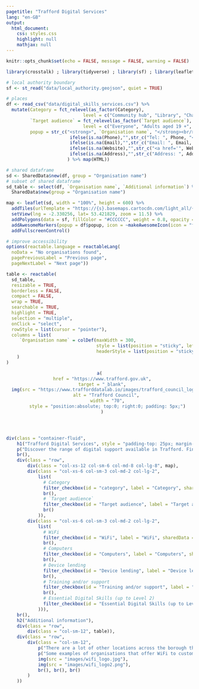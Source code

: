 ```yaml
---
pagetitle: "Trafford Digital Services"
lang: "en-GB"
output: 
  html_document:
    css: styles.css
    highlight: null
    mathjax: null
---
```


```r
knitr::opts_chunk$set(echo = FALSE, message = FALSE, warning = FALSE)

library(crosstalk) ; library(tidyverse) ; library(sf) ; library(leaflet) ; library(leaflet.extras) ; library(reactable) ; library(shiny) ; library(htmlwidgets) ; library(htmltools)

# local authority boundary
sf <- st_read("data/local_authority.geojson", quiet = TRUE)

# places
df <- read_csv("data/digital_skills_services.csv") %>%
  mutate(Category = fct_relevel(as_factor(Category),
                             level = c("Community hub", "Library", "Charity/community group", "Education establishment", "Training provider", "Retailer", "Job Centre", "Digital Bootcamp provider")),
         `Target audience` = fct_relevel(as_factor(`Target audience`),
                             level = c("Everyone", "Adults aged 19 +", "Adults and young people with disabilities", "Customers", "Families", "Individuals with hearing impairment", "Jobseekers", "Older people", "Residents", "Students", "Women", "Young people")),
         popup = str_c("<strong>", `Organisation name`, "</strong><br/>",
                        ifelse(is.na(Phone),"",str_c("Tel: ", Phone, "<br/>")), 
                        ifelse(is.na(Email),"",str_c("Email: ", Email, "<br/>")), 
                        ifelse(is.na(Website),"",str_c("<a href='", Website, "'target='_blank'>Website</a><br/><br/>")),
                        ifelse(is.na(Address),"",str_c("Address: ", Address, ", ", Postcode))
                       ) %>% map(HTML))

# shared dataframe
sd <- SharedData$new(df, group = "Organisation name")
# subset of shared dataframe
sd_table <- select(df, `Organisation name`, `Additional information`) %>%
  SharedData$new(group = "Organisation name")
```

```r
map <- leaflet(sd, width = "100%", height = 600) %>%
  addTiles(urlTemplate = "https://{s}.basemaps.cartocdn.com/light_all/{z}/{x}/{y}{r}.png", attribution = '&copy; <a href="https://www.openstreetmap.org/copyright">OpenStreetMap</a> contributors &copy; <a href="https://carto.com/attributions">CARTO</a> | <a href="https://www.ons.gov.uk/methodology/geography/licences">Contains OS data © Crown copyright and database right (2021)</a>', options = tileOptions(minZoom = 6, maxZoom = 18)) %>%
  setView(lng = -2.330256, lat= 53.421829, zoom = 11.5) %>%
  addPolygons(data = sf, fillColor = "#CCCCCC", weight = 0.8, opacity = 1, color = "#212121") %>%  
  addAwesomeMarkers(popup = df$popup, icon = ~makeAwesomeIcon(icon = "fas fa-hand-pointer", library = "fa", iconColor = "#FFFFFF", markerColor = "blue")) %>%
  addFullscreenControl()
```

```r
# improve accessibility
options(reactable.language = reactableLang(
  noData = "No organisations found",
  pagePreviousLabel = "Previous page",
  pageNextLabel = "Next page"))

table <- reactable(
  sd_table,
  resizable = TRUE,
  borderless = FALSE,
  compact = FALSE,
  wrap = TRUE,
  searchable = TRUE,
  highlight = TRUE,
  selection = "multiple",
  onClick = "select",
  rowStyle = list(cursor = "pointer"),
  columns = list(
     `Organisation name` = colDef(maxWidth = 300,
                                  style = list(position = "sticky", left = 0),
                                  headerStyle = list(position = "sticky", left = 0))
    )
)
```
<header>
```r
a(
  href = "https://www.trafford.gov.uk",
  target = "_blank",
  img(src = "https://www.trafforddatalab.io/images/trafford_council_logo_black_on_white_100px.png", 
      alt = "Trafford Council", 
      width = "70",
      style = "position:absolute; top:0; right:0; padding: 5px;")
  )
```
</header><main>
```r
div(class = "container-fluid",
    h1("Trafford Digital Services", style = "padding-top: 25px; margin-bottom: 20px;"),
    p("Discover the range of digital support available in Trafford. Find details of Wi-Fi hotspots, computer access and device lending schemes, along with contact information and website links to local organisations."),
    br(),
    div(class = "row",
        div(class = "col-xs-12 col-sm-6 col-md-8 col-lg-8", map),
        div(class = "col-xs-6 col-sm-3 col-md-2 col-lg-2", 
            list(
              # Category
              filter_checkbox(id = "category", label = "Category", sharedData = sd, group = ~Category),
              br(),
              # `Target audience`
              filter_checkbox(id = "Target audience", label = "Target audience", sharedData = sd, group = ~`Target audience`),
              br()
            )),
        div(class = "col-xs-6 col-sm-3 col-md-2 col-lg-2", 
            list(
              # WiFi
              filter_checkbox(id = "WiFi", label = "WiFi", sharedData = sd, group = ~ifelse(WiFi == "x", "Available", NA), inline = TRUE),
              br(),
              # Computers
              filter_checkbox(id = "Computers", label = "Computers", sharedData = sd, group = ~ifelse(Computers == "x", "Available", NA), inline = TRUE),
              br(),
              # Device lending
              filter_checkbox(id = "Device lending", label = "Device lending", sharedData = sd, group = ~ifelse(`Device lending` == "x", "Available", NA), inline = TRUE),
              br(),
              # Training and/or support
              filter_checkbox(id = "Training and/or support", label = "Training and/or support", sharedData = sd, group = ~ifelse(`Training and/or support` == "x", "Available", NA), inline = TRUE),
              br(),
              # Essential Digital Skills (up to Level 2)
              filter_checkbox(id = "Essential Digital Skills (up to Level 2)", label = "Essential Digital Skills (up to Level 2)", sharedData = sd, group = ~ifelse(`Essential Digital Skills (up to Level 2)` == "x", "Available", NA), inline = TRUE)
            ))),
    br(),
    h2("Additional information"),
    div(class = "row",
        div(class = "col-sm-12", table)),
    div(class = "row",
        div(class = "col-sm-12", 
            p("There are a lot of other locations across the borough that you are able to access free WiFi. A range of retailers offer these services to paying customers. If you have WiFi at home your provider might also offer free WiFi hotspots while you’re out and about."),
            p("Some examples of organisations that offer WiFi to customers while on their premises are Aldi, McDonalds and Costa Coffee but there are many more. All you need to do is look out for the Free WiFi symbol once you are inside which might look something like this:"),
            img(src = "images/wifi_logo.jpg"),
            img(src = "images/wifi_logo2.png"),
            br(), br(), br()
        )
    ))
```
</main>
<script>
  // Remove the crosstalk selection button from the Leaflet map. Map may not have initialised at this point so set up an interval to keep calling until it has
  var removeSelectionButtonFn = setInterval(removeSelectionButton, 100);
  
  function removeSelectionButton() {
    try {
      // We don't have an id or name so have to do it by classname and then check we have the correct button by testing the 'title' attribute
      var arrEasyButtonContainer = document.getElementsByClassName('easy-button-container');
  
      for (var i = 0; i < arrEasyButtonContainer.length; i++) {
        if (arrEasyButtonContainer[i].childNodes[0].title == "Make a selection") {
          var parent = arrEasyButtonContainer[i].parentNode;
          parent.removeChild(arrEasyButtonContainer[i]);    // remove the whole container plus button
          clearInterval(removeSelectionButtonFn);  // cancel any further calls to this function as we have completed all actions
        }
      }
    }
    catch(e) {
      clearInterval(removeSelectionButtonFn);   // something went wrong so cancel fn call
    }
  }
  
  
  // Add aria-label attribute to the fullscreen Leaflet map button to identify its purpose as the link is empty (assessibility issue)
  // Map may not have initialised at this point so set up an interval to keep calling until it has
  var updateFullscreenButtonFn = setInterval(updateFullscreenButton, 100);
  
  function updateFullscreenButton() {
    try {
      // We don't have an id or name so have to do it by classname
      var arrFullscreenButtonLink = document.getElementsByClassName('leaflet-control-fullscreen-button');
      
      if (arrFullscreenButtonLink.length > 0) {
        // set aria-label to describe the function of the link/button
        arrFullscreenButtonLink[0].setAttribute('aria-label', 'Maximise/minimise map.');
        
        clearInterval(updateFullscreenButtonFn);    // cancel any further calls to this function as we have completed all actions
      }
    }
    catch(e) {
      clearInterval(updateFullscreenButtonFn);    // something went wrong so cancel fn call
    }
  }
  
  
  // Add type="hidden" attribute to all form elements with classname "irs-hidden-input" to remove errors in
  // WAVE due to the inputs not having labels.
  // The controls may not have initialised at this point so set up an interval to keep calling until they have
  var addInputHiddenFn = setInterval(addInputHidden, 500);
  
  function addInputHidden() {
    try {
      var arrHiddenInputs = document.getElementsByClassName('irs-hidden-input');
    
      if (arrHiddenInputs.length > 0) {
        for (var i = 0; i < arrHiddenInputs.length; i++) {
          arrHiddenInputs[i].setAttribute('type', 'hidden');
        }
        
        clearInterval(addInputHiddenFn);   // cancel any further calls to this function as we have completed all actions
      }
    }
    catch(e) {
      clearInterval(addInputHiddenFn);   // something went wrong so cancel fn call
    }
  }
  
  
  // Remove label tags created by crosstalk for the checkboxes and sliders as they cause validation errors,
  // and replace them with fieldsets and legends containing the text of the label
  // Reason for the error is that the 'for' attribute isn't referencing an id of a form control
  // NOTE: the do while loop always references array index 0 because as the elements are removed from the DOM they are also removed from the array
  var arrFormLabels = document.getElementsByClassName('control-label');
  var parent;
  var labelText;
  var newNode;
  var fieldset;
  var legend;
  
  do {
    parent = arrFormLabels[0].parentNode;                   // container of the label
    labelText = arrFormLabels[0].firstChild.textContent;    // get the label text we want to preserve
    
    // create the new fieldset and legend nodes first
    legend = document.createElement('legend');
    legend.appendChild(document.createTextNode(labelText));
    legend.setAttribute('class', 'formGroupHeading');
    fieldset = document.createElement('fieldset');
    fieldset.appendChild(legend);
    
    parent.removeChild(arrFormLabels[0]);   // remove the old label
    
    // Now add all the children of parent to the newly created fieldset
    while (parent.childNodes.length > 0) {
      fieldset.appendChild(parent.childNodes[0]);
    }
    
    parent.appendChild(fieldset);    // add the fieldset to the parent
    
    // For the slider widgets we also need to add an aria-label to describe the purpose of the group
    if (parent.classList.contains('crosstalk-input-slider')) {
      parent.setAttribute('aria-label', 'Slider range control for ' + labelText);
      parent.setAttribute('tabindex', '0');    // allow the slider group to be accessed via tab
    }
  }
  while (arrFormLabels.length > 0);
  
  
  // Add aria-labels to the slider components
  // The inner controls may not have initialised at this point so set up an interval to keep calling until they have
  var slidersFn = setInterval(sliders, 500);
  
  function sliders() {
    try {
      var arrSliders = document.getElementsByClassName('crosstalk-input-slider');   // The div surrounding the control group
    
      var arrMinValues = document.getElementsByClassName('irs-min');          // range min label
      var arrMaxValues = document.getElementsByClassName('irs-max');          // range max label
      var arrFromValues = document.getElementsByClassName('irs-from');        // range from label
      var arrToValues = document.getElementsByClassName('irs-to');            // range to label
      var arrSingleValues = document.getElementsByClassName('irs-single');    // range from - to label
      var arrSliderHandles = document.getElementsByClassName('irs-slider');   // the handles on the sliders
      
      if (arrFromValues.length == arrSliders.length) {
        // We know how many sliders there are on the page as their containers are written into the HTML.
        // The actual slider widgets are dynamically created within them at runtime.
        // If the array lengths match we know that the widgets have all been created
        for (var i = 0; i < arrSliders.length; i++) {
          arrMinValues[i].setAttribute('aria-label', 'Minimum range value');
          arrMaxValues[i].setAttribute('aria-label', 'Maximum range value');
          arrFromValues[i].setAttribute('aria-label', 'Lower range value');
          arrToValues[i].setAttribute('aria-label', 'Upper range value');
          arrSingleValues[i].setAttribute('aria-label', 'Range values');
        }
        
        // these are the slider handles
        for (var i = 0; i < arrSliderHandles.length; i++) {
          arrSliderHandles[i].setAttribute('aria-label', 'slider handle');    // not using role="slider" as unfortunately this control doesn't seem to conform to the WAI-ARIA specification for the slider role
        }
        
        clearInterval(slidersFn);   // cancel any further calls to this function as we have completed all actions
      }
    }
    catch(e) {
      clearInterval(slidersFn);   // something went wrong so cancel fn call
    }
  }
</script>